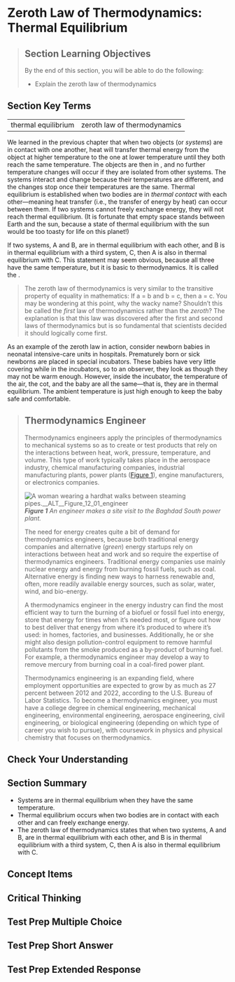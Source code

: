 # Zeroth Law of Thermodynamics: Thermal Equilibrium
> 
> ## Section Learning Objectives
> By the end of this section, you will be able to do the following:
> 
> * Explain the zeroth law of thermodynamics

## Section Key Terms
<table><tr><td>thermal equilibrium</td><td>zeroth law of thermodynamics</td></tr></table>

We learned in the previous chapter that when two objects (or *systems*) are in contact with one another, heat will transfer thermal energy from the object at higher temperature to the one at lower temperature until they both reach the same temperature. The objects are then in , and no further temperature changes will occur if they are isolated from other systems. The systems interact and change because their temperatures are different, and the changes stop once their temperatures are the same. Thermal equilibrium is established when two bodies are in *thermal contact* with each other—meaning heat transfer (i.e., the transfer of energy by heat) can occur between them. If two systems cannot freely exchange energy, they will not reach thermal equilibrium. (It is fortunate that empty space stands between Earth and the sun, because a state of thermal equilibrium with the sun would be too toasty for life on this planet!)

If two systems, A and B, are in thermal equilibrium with each other, and B is in thermal equilibrium with a third system, C, then A is also in thermal equilibrium with C. This statement may seem obvious, because all three have the same temperature, but it is basic to thermodynamics. It is called the .


> The zeroth law of thermodynamics is very similar to the transitive property of equality in mathematics: If a = b and b = c, then a = c.
You may be wondering at this point, why the wacky name? Shouldn’t this be called the *first* law of thermodynamics rather than the *zeroth*? The explanation is that this law was discovered after the first and second laws of thermodynamics but is so fundamental that scientists decided it should logically come first.

As an example of the zeroth law in action, consider newborn babies in neonatal intensive-care units in hospitals. Prematurely born or sick newborns are placed in special incubators. These babies have very little covering while in the incubators, so to an observer, they look as though they may not be warm enough. However, inside the incubator, the temperature of the air, the cot, and the baby are all the same—that is, they are in thermal equilibrium. The ambient temperature is just high enough to keep the baby safe and comfortable.


> ## Thermodynamics Engineer
> Thermodynamics engineers apply the principles of thermodynamics to mechanical systems so as to create or test products that rely on the interactions between heat, work, pressure, temperature, and volume. This type of work typically takes place in the aerospace industry, chemical manufacturing companies, industrial manufacturing plants, power plants ([Figure 1](#Figure_12_01_engineer)), engine manufacturers, or electronics companies.
> 
> ![A woman wearing a hardhat walks between steaming pipes.__ALT__Figure_12_01_engineer](__MEDIA_URL__CNX_HSPhysics_12_01_engineer.jpg)
> ***Figure 1** An engineer makes a site visit to the Baghdad South power plant.*
> 
> The need for energy creates quite a bit of demand for thermodynamics engineers, because both traditional energy companies and alternative (*green*) energy startups rely on interactions between heat and work and so require the expertise of thermodynamics engineers. Traditional energy companies use mainly nuclear energy and energy from burning fossil fuels, such as coal. Alternative energy is finding new ways to harness renewable and, often, more readily available energy sources, such as solar, water, wind, and bio-energy.
> 
> A thermodynamics engineer in the energy industry can find the most efficient way to turn the burning of a biofuel or fossil fuel into energy, store that energy for times when it’s needed most, or figure out how to best deliver that energy from where it’s produced to where it’s used: in homes, factories, and businesses. Additionally, he or she might also design pollution-control equipment to remove harmful pollutants from the smoke produced as a by-product of burning fuel. For example, a thermodynamics engineer may develop a way to remove mercury from burning coal in a coal-fired power plant.
> 
> Thermodynamics engineering is an expanding field, where employment opportunities are expected to grow by as much as 27 percent between 2012 and 2022, according to the U.S. Bureau of Labor Statistics. To become a thermodynamics engineer, you must have a college degree in chemical engineering, mechanical engineering, environmental engineering, aerospace engineering, civil engineering, or biological engineering (depending on which type of career you wish to pursue), with coursework in physics and physical chemistry that focuses on thermodynamics.
> 
## Check Your Understanding



## Section Summary
* Systems are in thermal equilibrium when they have the same temperature.
* Thermal equilibrium occurs when two bodies are in contact with each other and can freely exchange energy.
* The zeroth law of thermodynamics states that when two systems, A and B, are in thermal equilibrium with each other, and B is in thermal equilibrium with a third system, C, then A is also in thermal equilibrium with C.
## Concept Items



## Critical Thinking


## Test Prep Multiple Choice


## Test Prep Short Answer


## Test Prep Extended Response
